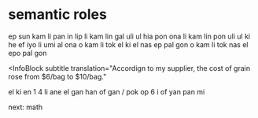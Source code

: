 
# semantic roles

<InfoBlock subtitle translation="I'll give you the book tomorrow.">
  ep sun kam li pan in lip
</InfoBlock>

<InfoBlock subtitle translation="Their cheerfulness is infuriating.">
  li kam lin gal uli ul hia pon ona
</InfoBlock>

<InfoBlock subtitle translation="The way they're playing is delightful to see.">
  li kam lin pon uli ul ki he ef iyo li umi al ona
</InfoBlock>

<InfoBlock subtitle translation="Let's talk about our plans for the weekend.">
  o kam li tok el ki el nas ep pal gon
</InfoBlock>

<InfoBlock subtitle translation="Let's plan our weekend.">
  o kam li tok nas el epo pal gon
</InfoBlock>

<InfoBlock
  subtitle
  translation="Accordign to my supplier, the cost of grain rose from $6/bag to $10/bag."
>
  el ki en 1 4 li ane el gan han of gan / pok op 6 i of yan pan mi
</InfoBlock>

<Link href="/docs/math">next: math</Link>
